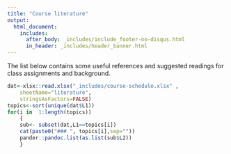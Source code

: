 ```yaml
---
title: "Course literature"
output: 
  html_document:
    includes:
      after_body: _includes/include_footer-no-disqus.html
      in_header: _includes/header_banner.html 
---
```


<!--
library(knitr)
rmarkdown::render_site("literature.Rmd")# build website
rmarkdown::render_site()# build website
-->

The list below contains some useful references and suggested readings
for class assignments and background.


```r
dat<-xlsx::read.xlsx("_includes/course-schedule.xlsx" ,
    sheetName="literature",
    stringsAsFactors=FALSE)
topics<-sort(unique(dat$L1))
for(i in  1:length(topics))
    {
    sub<- subset(dat,L1==topics[i])
    cat(paste0("### ", topics[i],sep=""))
    pander::pandoc.list(as.list(sub$L2))
    }    
```